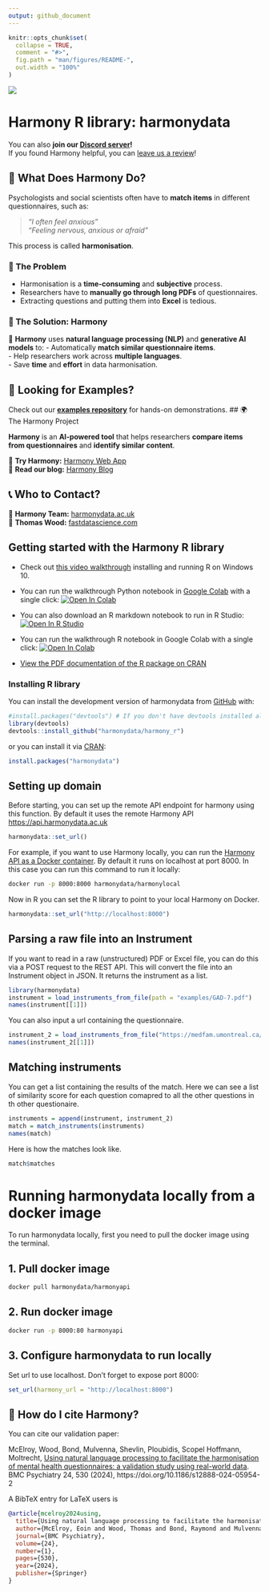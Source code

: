 ```yaml
---
output: github_document
---
```


<!-- README.md is generated from README.Rmd. Please edit that file -->

```r
knitr::opts_chunk$set(
  collapse = TRUE,
  comment = "#>",
  fig.path = "man/figures/README-",
  out.width = "100%"
)
```

![](https://raw.githubusercontent.com/harmonydata/brand/main/Logo/PNG/%D0%BB%D0%BE%D0%B3%D0%BE%20%D1%84%D1%83%D0%BB-05.png)

# Harmony R library: harmonydata


You can also **join our [Discord server](https://discord.gg/harmonydata)!**  
If you found Harmony helpful, you can [leave us a review](https://g.page/r/CaRWc2ViO653EBM/review)!  

## 🧠 What Does Harmony Do?

Psychologists and social scientists often have to **match items** in different questionnaires, such as:  

> *"I often feel anxious"*  
> *"Feeling nervous, anxious or afraid"*

This process is called **harmonisation**.

### 🔹 The Problem
- Harmonisation is a **time-consuming** and **subjective** process.  
- Researchers have to **manually go through long PDFs** of questionnaires.  
- Extracting questions and putting them into **Excel** is tedious.  

### 🔹 The Solution: Harmony  
🚀 **Harmony** uses **natural language processing (NLP)** and **generative AI models** to:
- Automatically **match similar questionnaire items**.  
- Help researchers work across **multiple languages**.  
- Save **time** and **effort** in data harmonisation.


## 📂 Looking for Examples?  

Check out our **[examples repository](https://github.com/harmonydata/harmony_examples)** for hands-on demonstrations.  ## 🌍 The Harmony Project  

**Harmony** is an **AI-powered tool** that helps researchers **compare items from questionnaires** and **identify similar content**.  

🔹 **Try Harmony:** [Harmony Web App](https://harmonydata.ac.uk/app)  
🔹 **Read our blog:** [Harmony Blog](https://harmonydata.ac.uk/blog/)  


## 📞 Who to Contact?  

🔹 **Harmony Team:** [harmonydata.ac.uk](https://harmonydata.ac.uk/)  
🔹 **Thomas Wood:** [fastdatascience.com](https://fastdatascience.com/)  


## Getting started with the Harmony R library

* Check out [this video walkthrough](https://www.youtube.com/watch?v=hFqg6T_BqZc&t=1s) installing and running R on Windows 10.

* You can run the walkthrough Python notebook in [Google Colab](https://colab.research.google.com/github/harmonydata/harmony/blob/main/Harmony_example_walkthrough.ipynb) with a single click: <a href="https://colab.research.google.com/github/harmonydata/harmony/blob/main/Harmony_example_walkthrough.ipynb" target="_parent"><img src="https://colab.research.google.com/assets/colab-badge.svg" alt="Open In Colab"/></a>

* You can also download an R markdown notebook to run in R Studio: <a href="https://harmonydata.ac.uk/harmony_r_example.nb.html" target="_parent"><img src="https://img.shields.io/badge/RStudio-4285F4" alt="Open In R Studio"/></a>

* You can run the walkthrough R notebook in Google Colab with a single click: <a href="https://colab.research.google.com/github/harmonydata/experiments/blob/main/Harmony_R_example.ipynb" target="_parent"><img src="https://colab.research.google.com/assets/colab-badge.svg" alt="Open In Colab"/></a>

* [View the PDF documentation of the R package on CRAN](https://cran.r-project.org/web/packages/harmonydata/harmonydata.pdf)


### Installing R library

You can install the development version of harmonydata from [GitHub](https://github.com/harmonydata/harmony_r) with:

```r
#install.packages("devtools") # If you don't have devtools installed already.
library(devtools)
devtools::install_github("harmonydata/harmony_r")
```

or you can install it via [CRAN](https://cran.r-project.org/):

```r
install.packages("harmonydata")
```

## Setting up domain

Before starting, you can set up the remote API endpoint for harmony using this function. By default it uses the remote Harmony API [https://api.harmonydata.ac.uk](https://api.harmonydata.ac.uk){.uri}


```r
harmonydata::set_url()
```

For example, if you want to use Harmony locally, you can run the [Harmony API as a Docker container](https://github.com/harmonydata/harmonyapi). By default it runs on localhost at port 8000. In this case you can run this command to run it locally:

```bash
docker run -p 8000:8000 harmonydata/harmonylocal
```

Now in R you can set the R library to point to your local Harmony on Docker.

```r
harmonydata::set_url("http://localhost:8000")
```

## Parsing a raw file into an Instrument

If you want to read in a raw (unstructured) PDF or Excel file, you can do this via a POST request to the REST API. This will convert the file into an Instrument object in JSON. It returns the instrument as a list.

```r
library(harmonydata)
instrument = load_instruments_from_file(path = "examples/GAD-7.pdf")
names(instrument[[1]])

```

You can also input a url containing the questionnaire.

```r
instrument_2 = load_instruments_from_file("https://medfam.umontreal.ca/wp-content/uploads/sites/16/GAD-7-fran%C3%A7ais.pdf") 
names(instrument_2[[1]])
```

## Matching instruments

You can get a list containing the results of the match. Here we can see a list of similarity score for each question comapred to all the other questions in th other questionaire.

```r
instruments = append(instrument, instrument_2)
match = match_instruments(instruments)
names(match)
```

Here is how the matches look like.

```r

match$matches
```

# Running harmonydata locally from a docker image

To run harmonydata locally, first you need to pull the docker image using the terminal.

## 1. Pull docker image

```bash
docker pull harmonydata/harmonyapi
```

## 2. Run docker image

```bash
docker run -p 8000:80 harmonyapi
```

## 3. Configure harmonydata to run locally

Set url to use localhost. Don't forget to expose port 8000:

```r
set_url(harmony_url = "http://localhost:8000")
```


## 📜 How do I cite Harmony?

You can cite our validation paper:

 McElroy, Wood, Bond, Mulvenna, Shevlin, Ploubidis, Scopel Hoffmann, Moltrecht, [Using natural language processing to facilitate the harmonisation of mental health questionnaires: a validation study using real-world data](https://bmcpsychiatry.biomedcentral.com/articles/10.1186/s12888-024-05954-2#citeas). BMC Psychiatry 24, 530 (2024), https://doi.org/10.1186/s12888-024-05954-2
 

A BibTeX entry for LaTeX users is

```bibtex
@article{mcelroy2024using,
  title={Using natural language processing to facilitate the harmonisation of mental health questionnaires: a validation study using real-world data},
  author={McElroy, Eoin and Wood, Thomas and Bond, Raymond and Mulvenna, Maurice and Shevlin, Mark and Ploubidis, George B and Hoffmann, Mauricio Scopel and Moltrecht, Bettina},
  journal={BMC Psychiatry},
  volume={24},
  number={1},
  pages={530},
  year={2024},
  publisher={Springer}
}

```
